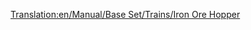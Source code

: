 [[Translation:en/Manual/Base Set/Trains/Iron Ore Hopper]]
{{ru/Железнодорожное ТС|Picture=[[File:en/Ironorehopper.png]]
|Имя=Хоппер для железной руды
|НормЦена=£1,398 ($2,796)
|НормМасса=19 / 49 т
|НормЁмкость=30 тонн железной руды
|МоноЦена=£1,398 ($2,796)
|МоноМасса=19 / 54 т
|МоноЁмкость=35 тонн железной руды
|МагЦена=£1,398 ($2,796)
|МагМасса=19 / 56 т
|МагЁмкость=37 тонн железной руды
|Опис=[[ru/Manual/Base Set/Trains/Хоппер для железной руды|Хоппер для железной руды]] перевозит [[ru/Manual/Base Set/Cargos/Железная руда|железную руду]]. Доступен только в [[ru/Manual/Климат#Умеренный|умеренном]] климате.
}}